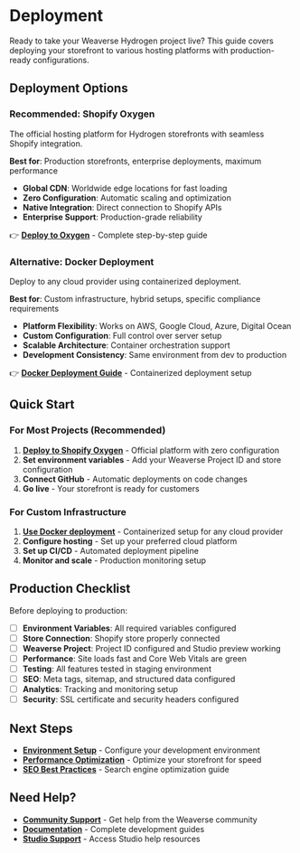 # Deployment

Ready to take your Weaverse Hydrogen project live? This guide covers deploying your storefront to various hosting platforms with production-ready configurations.

## Deployment Options

### Recommended: Shopify Oxygen
The official hosting platform for Hydrogen storefronts with seamless Shopify integration.

**Best for**: Production storefronts, enterprise deployments, maximum performance

- **Global CDN**: Worldwide edge locations for fast loading
- **Zero Configuration**: Automatic scaling and optimization  
- **Native Integration**: Direct connection to Shopify APIs
- **Enterprise Support**: Production-grade reliability

👉 **[Deploy to Oxygen](oxygen-deployment)** - Complete step-by-step guide

### Alternative: Docker Deployment
Deploy to any cloud provider using containerized deployment.

**Best for**: Custom infrastructure, hybrid setups, specific compliance requirements

- **Platform Flexibility**: Works on AWS, Google Cloud, Azure, Digital Ocean
- **Custom Configuration**: Full control over server setup
- **Scalable Architecture**: Container orchestration support
- **Development Consistency**: Same environment from dev to production

👉 **[Docker Deployment Guide](docker-deployment)** - Containerized deployment setup

## Quick Start

### For Most Projects (Recommended)
1. **[Deploy to Shopify Oxygen](oxygen-deployment)** - Official platform with zero configuration
2. **Set environment variables** - Add your Weaverse Project ID and store configuration
3. **Connect GitHub** - Automatic deployments on code changes
4. **Go live** - Your storefront is ready for customers

### For Custom Infrastructure
1. **[Use Docker deployment](docker-deployment)** - Containerized setup for any cloud provider
2. **Configure hosting** - Set up your preferred cloud platform
3. **Set up CI/CD** - Automated deployment pipeline
4. **Monitor and scale** - Production monitoring setup

## Production Checklist

Before deploying to production:

- [ ] **Environment Variables**: All required variables configured
- [ ] **Store Connection**: Shopify store properly connected
- [ ] **Weaverse Project**: Project ID configured and Studio preview working
- [ ] **Performance**: Site loads fast and Core Web Vitals are green
- [ ] **Testing**: All features tested in staging environment
- [ ] **SEO**: Meta tags, sitemap, and structured data configured
- [ ] **Analytics**: Tracking and monitoring setup
- [ ] **Security**: SSL certificate and security headers configured

## Next Steps

- **[Environment Setup](development-guide/environment-setup)** - Configure your development environment
- **[Performance Optimization](features)** - Optimize your storefront for speed
- **[SEO Best Practices](features)** - Search engine optimization guide

## Need Help?

- **[Community Support](community)** - Get help from the Weaverse community
- **[Documentation](getting-started)** - Complete development guides
- **[Studio Support](https://studio.weaverse.io/dashboard)** - Access Studio help resources
